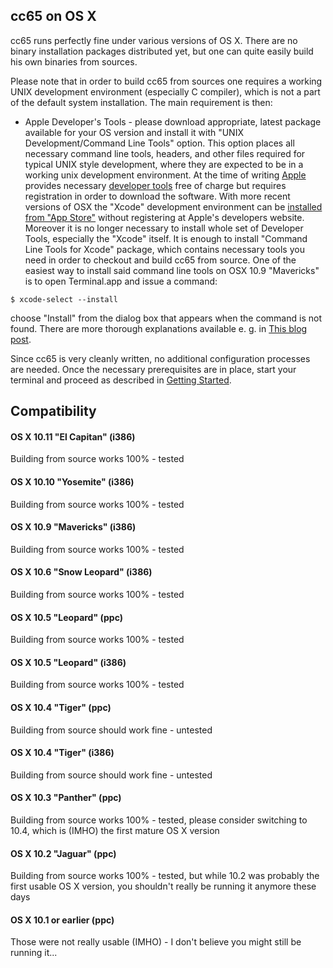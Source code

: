 == cc65 on OS X ==
cc65 runs perfectly fine under various versions of OS X. There are no binary installation packages distributed yet, but one can quite easily build his own binaries from sources.

Please note that in order to build cc65 from sources one requires a working UNIX development environment (especially C compiler), which is not a part of the default system installation. The main requirement is then:

* Apple Developer's Tools - please download appropriate, latest package available for your OS version and install it with "UNIX Development/Command Line Tools" option. This option places all necessary command line tools, headers, and other files required for typical UNIX style development, where they are expected to be in a working unix development environment. At the time of writing [http://www.apple.com/ Apple] provides necessary [http://developer.apple.com/technologies/xcode.html developer tools] free of charge but requires registration in order to download the software. With more recent versions of OSX the "Xcode" development environment can be [https://itunes.apple.com/en/app/xcode/id497799835 installed from "App Store"] without registering at Apple's developers website. Moreover it is no longer necessary to install whole set of Developer Tools, especially the "Xcode" itself. It is enough to install "Command Line Tools for Xcode" package, which contains necessary tools you need in order to checkout and build cc65 from source. One of the easiest way to install said command line tools on OSX 10.9 "Mavericks" is to open Terminal.app and issue a command:
<code>
$ xcode-select --install
</code>

choose "Install" from the dialog box that appears when the command is not found. There are more thorough explanations available e. g. in [http://blog.chrisbolman.com/how-install-command-line-developer-tools-mac-osx-mavericks-10-9-xcode/ This blog post].

Since cc65 is very cleanly written, no additional configuration processes are needed. Once the necessary prerequisites are in place, start your terminal and proceed as described in [http://cc65.github.io/cc65/getting-started.html Getting Started].

== Compatibility ==
==== OS X 10.11 "El Capitan" (i386) ====
Building from source works 100% - tested
==== OS X 10.10 "Yosemite" (i386) ====
Building from source works 100% - tested
==== OS X 10.9 "Mavericks" (i386) ====
Building from source works 100% - tested
==== OS X 10.6 "Snow Leopard" (i386) ====
Building from source works 100% - tested
==== OS X 10.5 "Leopard" (ppc) ====
Building from source works 100% - tested
==== OS X 10.5 "Leopard" (i386) ====
Building from source works 100% - tested
==== OS X 10.4 "Tiger" (ppc) ====
Building from source should work fine - untested
==== OS X 10.4 "Tiger" (i386) ====
Building from source should work fine - untested
==== OS X 10.3 "Panther" (ppc) ====
Building from source works 100% - tested, please consider switching to 10.4, which is (IMHO) the first mature OS X version
==== OS X 10.2 "Jaguar" (ppc) ====
Building from source works 100% - tested, but while 10.2 was probably the first usable OS X version, you shouldn't really be running it anymore these days
==== OS X 10.1 or earlier (ppc) ====
Those were not really usable (IMHO) - I don't believe you might still be running it...